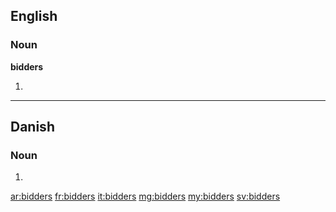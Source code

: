 ==English==

===Noun===
'''bidders'''

# {{plural of|bidder}}

----

==Danish==

===Noun===
{{head|da|noun form|g=c}}

# {{form of|genitive plural indefinite|bid|lang=da}}

[[ar:bidders]]
[[fr:bidders]]
[[it:bidders]]
[[mg:bidders]]
[[my:bidders]]
[[sv:bidders]]